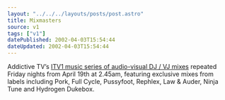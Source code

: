 ```yaml
---
layout: "../../../layouts/posts/post.astro"
title: Mixmasters
source: v1
tags: ["v1"]
datePublished: 2002-04-03T15:54:44
dateUpdated: 2002-04-03T15:54:44
---
```


Addictive TV&#8217;s [ITV1 music series of audio-visual DJ / VJ mixes][1] repeated Friday nights from April 19th at 2.45am, featuring exclusive mixes from labels including Pork, Full Cycle, Pussyfoot, Rephlex, Law & Auder, Ninja Tune and Hydrogen Dukebox.

[1]: http://www.addictive.com/htdocs/mix.htm

